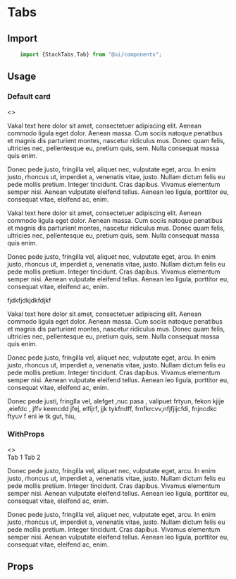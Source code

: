 


<Meta title="Components/Tabs" component="Tabs"  />

# Tabs

<Story name="Import" />

## Import

```jsx
    import {StackTabs,Tab} from "@ui/components";
```

## Usage

<Story name="Usages"/>

### Default card
<Preview withToolbar>
<Story name="-Default">
    <>
    <StackTabs defaultActiveKey="profile" id="uncontrolled-tab-example" eventkey="" tabtitle="" variant="tabs">
            <Tab eventKey="home" title="Home">
        <p style={{marginTop:"15px"}}>Vakal text here dolor sit amet, consectetuer adipiscing elit. Aenean commodo ligula eget dolor. Aenean massa. Cum sociis natoque penatibus et magnis dis
         parturient montes, nascetur ridiculus mus. Donec quam felis, ultricies nec, pellentesque eu, pretium quis, sem. Nulla consequat massa quis enim.</p>
            <p>
            Donec pede justo, fringilla vel, aliquet nec, vulputate eget, arcu. In enim justo, rhoncus ut, imperdiet a, venenatis vitae, justo. Nullam dictum felis eu pede mollis pretium. Integer tincidunt.
            Cras dapibus. Vivamus elementum semper nisi. Aenean vulputate eleifend tellus. Aenean leo ligula, porttitor eu, consequat vitae, eleifend ac, enim.
            </p>
            </Tab>
            <Tab eventKey="profile" title="Profile">
                        <p style={{marginTop:"15px"}}>Vakal text here dolor sit amet, consectetuer adipiscing elit. Aenean commodo ligula eget dolor. Aenean massa. Cum sociis natoque penatibus et magnis dis
         parturient montes, nascetur ridiculus mus. Donec quam felis, ultricies nec, pellentesque eu, pretium quis, sem. Nulla consequat massa quis enim.</p>
            <p>
            Donec pede justo, fringilla vel, aliquet nec, vulputate eget, arcu. In enim justo, rhoncus ut, imperdiet a, venenatis vitae, justo. Nullam dictum felis eu pede mollis pretium. Integer tincidunt.
            Cras dapibus. Vivamus elementum semper nisi. Aenean vulputate eleifend tellus. Aenean leo ligula, porttitor eu, consequat vitae, eleifend ac, enim.
            </p>
            </Tab>
            <Tab eventKey="contact" title="Contact" disabled>
            fjdkfjdkjdkfdjkf
            </Tab>
    </StackTabs>
    <StackTabs defaultActiveKey="profile" id="uncontrolled-tab-example2" eventkey="" tabtitle="" variant="pills">
            <Tab eventKey="home" title="Home">
        <p style={{marginTop:"15px"}}>Vakal text here dolor sit amet, consectetuer adipiscing elit. Aenean commodo ligula eget dolor. Aenean massa. Cum sociis natoque penatibus et magnis dis
         parturient montes, nascetur ridiculus mus. Donec quam felis, ultricies nec, pellentesque eu, pretium quis, sem. Nulla consequat massa quis enim.</p>
            <p>
            Donec pede justo, fringilla vel, aliquet nec, vulputate eget, arcu. In enim justo, rhoncus ut, imperdiet a, venenatis vitae, justo. Nullam dictum felis eu pede mollis pretium. Integer tincidunt.
            Cras dapibus. Vivamus elementum semper nisi. Aenean vulputate eleifend tellus. Aenean leo ligula, porttitor eu, consequat vitae, eleifend ac, enim.
            </p>
            </Tab>
            <Tab eventKey="profile" title="Profile">
            <p style={{marginTop:'15px'}}>
Donec pede justi, fringlla vel, alefget ,nuc pasa , valipuet frtyun, fekon kjije ,eiefdc ,
jffv keencdd jfej, elfijrf, jjk tykfndff, frnfkrcvv,nfjfjijcfdi, fnjncdkc ftyuv f eni ie tk gut, hiu,
            </p>
            </Tab>
    </StackTabs>
</>
</Story>
</Preview>

### WithProps
<Preview withToolbar>
<Story name="-WithProps">
<>          
<StyledTabs defaultActiveKey="first" id="nav-tab1" variant="leftPills">
  <Tab.Container defaultActiveKey="first">
  <Row>
  <Col sm="3">
    <Nav variant="pills" className="flex-column">
        <Nav.Item>
          <Nav.Link eventKey="first">Tab 1</Nav.Link>
        </Nav.Item>
        <Nav.Item>
          <Nav.Link eventKey="second">Tab 2</Nav.Link>
        </Nav.Item>
      </Nav>
  </Col>
     <Col sm="9">
      <Tab.Content>
        <Tab.Pane eventKey="first">
          <p>
            Donec pede justo, fringilla vel, aliquet nec, vulputate eget, arcu. In enim justo, rhoncus ut, imperdiet a, venenatis vitae, justo. Nullam dictum felis eu pede mollis pretium. Integer tincidunt.
            Cras dapibus. Vivamus elementum semper nisi. Aenean vulputate eleifend tellus. Aenean leo ligula, porttitor eu, consequat vitae, eleifend ac, enim.
            </p>
        </Tab.Pane>
        <Tab.Pane eventKey="second">
         <p>
            Donec pede justo, fringilla vel, aliquet nec, vulputate eget, arcu. In enim justo, rhoncus ut, imperdiet a, venenatis vitae, justo. Nullam dictum felis eu pede mollis pretium. Integer tincidunt.
            Cras dapibus. Vivamus elementum semper nisi. Aenean vulputate eleifend tellus. Aenean leo ligula, porttitor eu, consequat vitae, eleifend ac, enim.
            </p>
        </Tab.Pane>
      </Tab.Content>
    </Col>
  </Row>
  </Tab.Container>
  </StyledTabs>
</>
</Story>
</Preview>

<Story name="Props" />

## Props

<Props of={TabsTypes} />